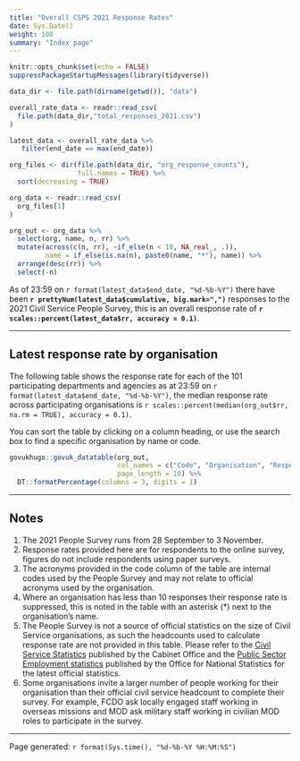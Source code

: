 ```yaml
---
title: "Overall CSPS 2021 Response Rates"
date: Sys.Date()
weight: 100
summary: "Index page"
---
```


```r
knitr::opts_chunk$set(echo = FALSE)
suppressPackageStartupMessages(library(tidyverse))

data_dir <- file.path(dirname(getwd()), "data")

overall_rate_data <- readr::read_csv(
  file.path(data_dir,"total_responses_2021.csv")
)

latest_data <- overall_rate_data %>%
   filter(end_date == max(end_date))

org_files <- dir(file.path(data_dir, "org_response_counts"), 
                 full.names = TRUE) %>%
  sort(decreasing = TRUE)

org_data <- readr::read_csv(
  org_files[1]
)

org_out <- org_data %>%
  select(org, name, n, rr) %>%
  mutate(across(c(n, rr), ~if_else(n < 10, NA_real_, .)),
         name = if_else(is.na(n), paste0(name, "*"), name)) %>%
  arrange(desc(rr)) %>%
  select(-n)

```

<span class="govuk-body-l">As of 23:59 on `r format(latest_data$end_date, "%d-%b-%Y")` there have been **`r prettyNum(latest_data$cumulative, big.mark=",")`** responses to the 2021 Civil Service People Survey, this is an overall response rate of **`r scales::percent(latest_data$rr, accuracy = 0.1)`**.</span>

<hr class="govuk-section-break govuk-section-break--l">

## Latest response rate by organisation

The following table shows the  response rate for each of the 101 participating departments and agencies as at 23:59 on `r format(latest_data$end_date, "%d-%b-%Y")`, the median response rate across participating organisations is `r scales::percent(median(org_out$rr, na.rm = TRUE), accuracy = 0.1)`.

You can sort the table by clicking on a column heading, or use the search box to find a specific organisation by name or code.


```r
govukhugo::govuk_datatable(org_out,
                           col_names = c("Code", "Organisation", "Response Rate"),
                           page_length = 10) %>%
  DT::formatPercentage(columns = 3, digits = 1)
```

<hr class="govuk-section-break govuk-section-break--xl govuk-section-break--visible">

## Notes
1. The 2021 People Survey runs from 28 September to 3 November.
1. Response rates provided here are for respondents to the online survey, figures do not include respondents using paper surveys.
1. The acronyms provided in the code column of the table are internal codes used by the People Survey and may not relate to official acronyms used by the organisation.
1. Where an organisation has less than 10 responses their response rate is suppressed, this is noted in the table with an asterisk (*) next to the organisation's name.
1. The People Survey is not a source of official statistics on the size of Civil Service organisations, as such the headcounts used to calculate response rate are not provided in this table. Please refer to the [Civil Service Statistics](https://www.gov.uk/government/statistics/civil-service-statistics-2021) published by the Cabinet Office and the [Public Sector Employment statistics](https://www.ons.gov.uk/employmentandlabourmarket/peopleinwork/publicsectorpersonnel/bulletins/publicsectoremployment/previousReleases) published by the Office for National Statistics for the latest official statistics.
1. Some organisations invite a larger number of people working for their organisation than their official civil service headcount to complete their survey. For example, FCDO ask locally engaged staff working in overseas missions and MOD ask military staff working in civilian MOD roles to participate in the survey.

<hr class="govuk-section-break govuk-section-break--m">

<span class="govuk-body-s">Page generated: `r format(Sys.time(), "%d-%b-%Y %H:%M:%S")`</span>
